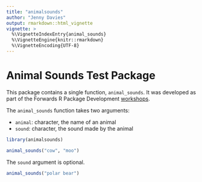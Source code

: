 ```yaml
---
title: "animalsounds"
author: "Jenny Davies"
output: rmarkdown::html_vignette
vignette: >
  %\VignetteIndexEntry{animal_sounds}
  %\VignetteEngine{knitr::rmarkdown}
  %\VignetteEncoding{UTF-8}
---
```


# Animal Sounds Test Package

This package contains a single function, `animal_sounds`. It was developed as part of the Forwards R Package Development [workshops](https://forwards.github.io/package-dev/).

The `animal_sounds` function takes two arguments:

-   `animal`: character, the name of an animal
-   `sound`: character, the sound made by the animal

```r
library(animalsounds)
```

```r
animal_sounds("cow", "moo")
```

The `sound` argument is optional.

```r
animal_sounds("polar bear")
```
